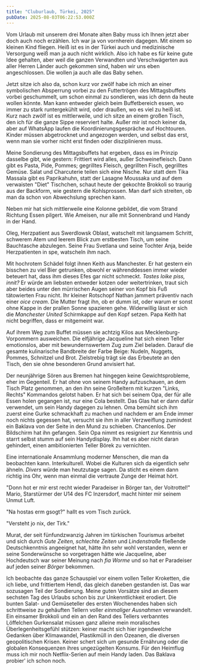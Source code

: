 ```yaml
---
title: "Cluburlaub, Türkei, 2025"
pubDate: 2025-08-03T06:22:53.000Z
---
```


Vom Urlaub mit unserem drei Monate alten Baby muss ich Ihnen jetzt aber doch auch noch erzählen. Ich war ja von vornherein dagegen. Mit einem so kleinen Kind fliegen. Heiß ist es in der Türkei auch und medizinische Versorgung weiß man ja auch nicht wirklich. Also ich habe es für keine gute Idee gehalten, aber weil die ganzen Verwandten und Verschwägerten aus aller Herren Länder auch gekommen sind, haben wir uns eben angeschlossen. Die wollen ja auch alle das Baby sehen.

Jetzt sitze ich also da, schon kurz vor zwölf habe ich mich an einer symbolischen Absperrung vorbei zu den Futtertrögen des Mittagsbuffets vorbei geschummelt, um schon einmal zu sondieren, was ich denn da heute wollen könnte. Man kann entweder gleich beim Buffetbereich essen, wo immer zu stark runtergekühlt wird, oder draußen, wo es viel zu heiß ist. Kurz nach zwölf ist es mittlerweile, und ich sitze an einem großen Tisch, den ich für die ganze Sippe reserviert halte. Außer mir ist noch keiner da, aber auf WhatsApp laufen die Koordinierungsgespräche auf Hochtouren. Kinder müssen abgetrocknet und angezogen werden, und selbst das erst, wenn man sie vorher nicht erst finden oder disziplinieren muss.

Meine Sondierung des Mittagsbuffets hat ergeben, dass es im Prinzip dasselbe gibt, wie gestern: Frittiert wird alles, außer Schweinefleisch. Dann gibt es Pasta, Pide, Pommes; gegrilltes Fleisch, gegrillten Fisch, gegrilltes Gemüse. Salat und Charcuterie teilen sich eine Nische. Nur statt dem Tika Massala gibt es Paprikahuhn, statt der Lasagne Moussaka und auf dem verwaisten "Diet" Tischchen, schaut heute der gekochte Brokkoli so traurig aus der Backform, wie gestern die Kohlsprossen. Man darf sich streiten, ob man da schon von Abwechslung sprechen kann.

Neben mir hat sich mittlerweile eine Kolonne gebildet, die vom Strand Richtung Essen pilgert. Wie Ameisen, nur alle mit Sonnenbrand und Handy in der Hand.

Oleg, Herzpatient aus Swerdlowsk Oblast, watschelt mit langsamem Schritt, schwerem Atem und leerem Blick zum erstbesten Tisch, um seine Bauchtasche abzulegen. Seine Frau Svetlana und seine Tochter Anja, beide Herzpatienten in spe, watscheln ihm nach.

Mit hochrotem Schädel folgt ihnen Keith aus Manchester. Er hat gestern ein bisschen zu viel Bier getrunken, obwohl er währenddessen immer wieder beteuert hat, dass ihm dieses Efes gar nicht schmeckt. _Tastes loike piss, innit?_ Er würde am liebsten entweder kotzen oder weitertrinken, traut sich aber beides unter den mürrischen Augen seiner von Kopf bis Fuß tätowierten Frau nicht. Ihr kleiner Rotschopf Nathan jammert präventiv nach einer _oice cream_. Die Mutter fragt ihn, ob er dumm ist, oder warum er sonst ohne Kappe in der prallen Sonne spazieren gehe. Widerwillig lässt er sich die _Manchester United_ Schirmkappe auf den Kopf setzen. Papa Keith hat nicht begriffen, dass er mitgemeint war.

Auf ihrem Weg zum Buffet müssen sie achtzig Kilos aus Mecklenburg-Vorpommern ausweichen. Die elfjährige Jacqueline hat sich einen Teller emotionslos, aber mit bewundernswertem Zug zum Ziel beladen. Darauf die gesamte kulinarische Bandbreite der Farbe Beige: Nudeln, Nuggets, Pommes, Schnitzel und Brot. Zielstrebig trägt sie das Erbeutete an den Tisch, den sie ohne besonderen Grund anvisiert hat.

Der neunjährige Sören aus Bremen hat hingegen keine Gewichtsprobleme, eher im Gegenteil. Er hat ohne von seinem Handy aufzuschauen, an dem Tisch Platz genommen, an den ihn seine Großeltern mit kurzen "Links, Rechts" Kommandos gelotst haben. Er hat sich bei seinem Opa, der für alle Essen holen gegangen ist, nur eine Cola bestellt. Das Glas hat er dann dafür verwendet, um sein Handy dagegen zu lehnen. Oma bemüht sich ihm zuerst eine Gurke schmackhaft zu machen und nachdem er am Ende immer noch nichts gegessen hat, versucht sie ihm in aller Verzweiflung zumindest ein Baklava von der Seite in den Mund zu schieben. Chancenlos. Der Bildschirm hat ihn gefangen. Sein Opa nimmt es resigniert zur Kenntnis und starrt selbst stumm auf sein Handydisplay. Ihn hat es aber nicht daran gehindert, einen ambitionierten Teller Börek zu vernichten.

Eine internationale Ansammlung moderner Menschen, die man da beobachten kann. Interkulturell. Wobei die Kulturen sich da eigentlich sehr ähneln. _Divers_ würde man heutzutage sagen. Da sticht es einem dann richtig ins Ohr, wenn man einmal die vertraute Zunge der Heimat hört.  

"Donn hot er mir erst recht wieder Paradeiser in Börger tan, der Voitrottel!" Mario, Starstürmer der U14 des FC Inzersdorf, macht hinter mir seinem Unmut Luft.

"Na hostas erm gsogt?" hallt es vom Tisch zurück.

"Versteht jo nix, der Tirk."

Murat, der seit fünfundzwanzig Jahren im türkischen Tourismus arbeitet und sich durch _Gute Zeiten, schlechte Zeiten_ und _Lindenstraße_ fließende Deutschkenntnis angeeignet hat, hätte ihn sehr wohl verstanden, wenn er seine Sonderwünsche so vorgetragen hätte wie Jacqueline, aber Hochdeutsch war seiner Meinung nach _fia Worme_ und so hat er Paradeiser auf jeden seiner _Börger_ bekommen.

Ich beobachte das ganze Schauspiel vor einem vollen Teller Kroketten, die ich liebe, und frittiertem Hendl, das gleich daneben gestanden ist. Das war sozusagen Teil der Sondierung. Meine guten Vorsätze sind an diesem sechsten Tag des Urlaubs schon bis zur Unkenntlichkeit erodiert. Die bunten Salat- und Gemüseteller des ersten Wochenendes haben sich schrittweise zu gehäuften Tellern voller _einmaliger Ausnahmen_ verwandelt. Ein einsamer Brokkoli und ein an den Rand des Tellers verbanntes Löffelchen Gurkensalat müssen ganz alleine mein moralisches Überlegenheitsgefühl stützen: keiner macht sich hier irgendwelche Gedanken über Klimawandel, Plastikmüll in den Ozeanen, die diversen geopolitischen Krisen. Keiner schert sich um gesunde Ernährung oder die globalen Konsequenzen ihres ungezügelten Konsums. Für den Heimflug muss ich mir noch Netflix-Serien auf mein Handy laden. Das Baklava probier' ich schon noch.
